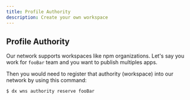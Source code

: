 ```yaml
---
title: Profile Authority
description: Create your own workspace
---
```


## Profile Authority

Our network supports workspaces like npm organizations.
Let's say you work for `fooBar` team and you want to publish multiples apps.

Then you would need to register that authority (workspace) into our network by using this command:

```
$ dx wns authority reserve fooBar
```

